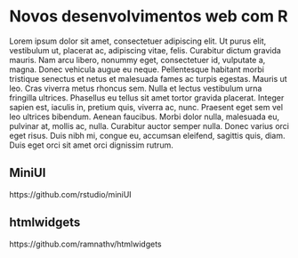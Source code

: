 # Novos desenvolvimentos web com R 

Lorem ipsum dolor sit amet, consectetuer adipiscing elit. Ut purus elit,
vestibulum ut, placerat ac, adipiscing vitae, felis. Curabitur dictum
gravida mauris. Nam arcu libero, nonummy eget, consectetuer id,
vulputate a, magna. Donec vehicula augue eu neque. Pellentesque habitant
morbi tristique senectus et netus et malesuada fames ac turpis
egestas. Mauris ut leo. Cras viverra metus rhoncus sem. Nulla et lectus
vestibulum urna fringilla ultrices. Phasellus eu tellus sit amet tortor
gravida placerat. Integer sapien est, iaculis in, pretium quis, viverra
ac, nunc. Praesent eget sem vel leo ultrices bibendum.  Aenean
faucibus. Morbi dolor nulla, malesuada eu, pulvinar at, mollis ac,
nulla. Curabitur auctor semper nulla. Donec varius orci eget risus. Duis
nibh mi, congue eu, accumsan eleifend, sagittis quis, diam. Duis eget
orci sit amet orci dignissim rutrum.

## MiniUI

https://github.com/rstudio/miniUI


## htmlwidgets

https://github.com/ramnathv/htmlwidgets
